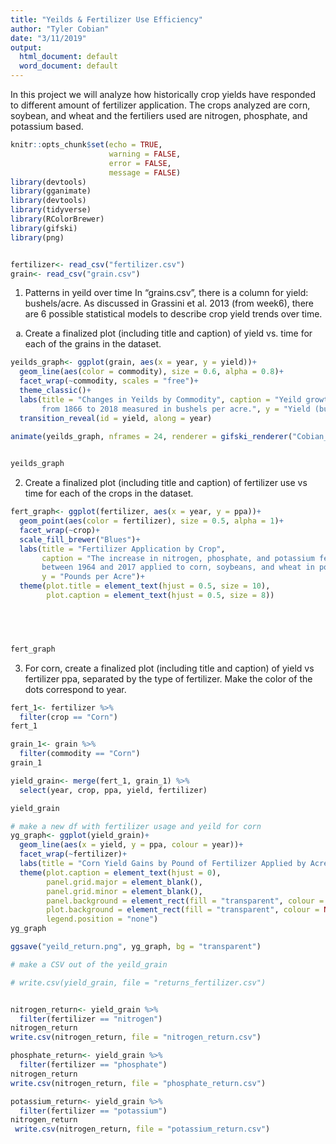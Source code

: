 ```yaml
---
title: "Yeilds & Fertilizer Use Efficiency"
author: "Tyler Cobian"
date: "3/11/2019"
output:
  html_document: default
  word_document: default
---
```

In this project we will analyze how historically crop yields have responded to different amount of fertilizer application. The crops analyzed are corn, soybean, and wheat and the fertiliers used are nitrogen, phosphate, and potassium based. 



```r
knitr::opts_chunk$set(echo = TRUE,
                      warning = FALSE,
                      error = FALSE,
                      message = FALSE)
library(devtools)
library(gganimate)
library(devtools)
library(tidyverse)
library(RColorBrewer)
library(gifski)
library(png)



```

```r
fertilizer<- read_csv("fertilizer.csv")
grain<- read_csv("grain.csv") 

```
1. Patterns in yeild over time
In “grains.csv”, there is a column for yield: bushels/acre. As discussed in Grassini et al. 2013 (from week6), there are 6 possible statistical models to describe crop yield trends over time.

a. Create a finalized plot (including title and caption) of yield vs. time for each of the grains in the dataset.

```r
yeilds_graph<- ggplot(grain, aes(x = year, y = yield))+
  geom_line(aes(color = commodity), size = 0.6, alpha = 0.8)+
  facet_wrap(~commodity, scales = "free")+
  theme_classic()+
  labs(title = "Changes in Yeilds by Commodity", caption = "Yeild growth in the United States for corn, barley, oats, and sorghum
       from 1866 to 2018 measured in bushels per acre.", y = "Yield (bushels per acre)")+
  transition_reveal(id = yield, along = year)

animate(yeilds_graph, nframes = 24, renderer = gifski_renderer("Cobian_Tyler_animated.gif"))
  

yeilds_graph

```

2. Create a finalized plot (including title and caption) of fertilizer use vs time for each of the crops in the dataset.

```r
fert_graph<- ggplot(fertilizer, aes(x = year, y = ppa))+
  geom_point(aes(color = fertilizer), size = 0.5, alpha = 1)+
  facet_wrap(~crop)+
  scale_fill_brewer("Blues")+
  labs(title = "Fertilizer Application by Crop",
       caption = "The increase in nitrogen, phosphate, and potassium fertilizer In the United States 
       between 1964 and 2017 applied to corn, soybeans, and wheat in pounds per acre.",
       y = "Pounds per Acre")+
  theme(plot.title = element_text(hjust = 0.5, size = 10),
        plot.caption = element_text(hjust = 0.5, size = 8))
 




fert_graph

```
3. For corn, create a finalized plot (including title and caption) of yield vs fertilizer ppa, separated by the type of fertilizer. Make the color of the dots correspond to year.


```r
fert_1<- fertilizer %>% 
  filter(crop == "Corn")
fert_1

grain_1<- grain %>% 
  filter(commodity == "Corn")
grain_1

yield_grain<- merge(fert_1, grain_1) %>% 
  select(year, crop, ppa, yield, fertilizer)

yield_grain
```


```r
# make a new df with fertilizer usage and yeild for corn
yg_graph<- ggplot(yield_grain)+
  geom_line(aes(x = yield, y = ppa, colour = year))+
  facet_wrap(~fertilizer)+
  labs(title = "Corn Yield Gains by Pound of Fertilizer Applied by Acre", caption = "Yeild gained from increased fertilizer application over time by fertilizer type.", y = "Yield (bushels per acre)", x = "Fertilizer (pounds per acre)")+
  theme(plot.caption = element_text(hjust = 0),
        panel.grid.major = element_blank(),
        panel.grid.minor = element_blank(),
        panel.background = element_rect(fill = "transparent", colour = NA),
        plot.background = element_rect(fill = "transparent", colour = NA),
        legend.position = "none")
yg_graph

ggsave("yeild_return.png", yg_graph, bg = "transparent")

# make a CSV out of the yeild_grain

# write.csv(yield_grain, file = "returns_fertilizer.csv")



```

```r
nitrogen_return<- yield_grain %>% 
  filter(fertilizer == "nitrogen")
nitrogen_return
write.csv(nitrogen_return, file = "nitrogen_return.csv")

phosphate_return<- yield_grain %>% 
  filter(fertilizer == "phosphate")
nitrogen_return
write.csv(nitrogen_return, file = "phosphate_return.csv")

potassium_return<- yield_grain %>% 
  filter(fertilizer == "potassium")
nitrogen_return
 write.csv(nitrogen_return, file = "potassium_return.csv")





```














